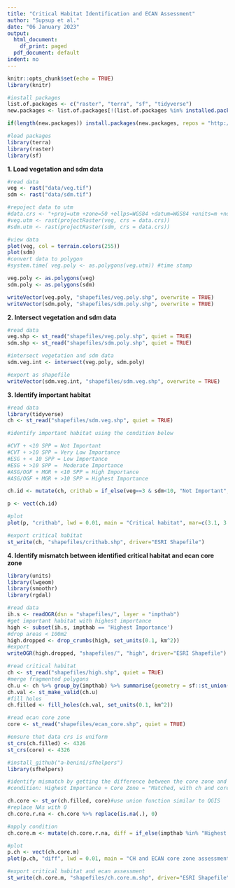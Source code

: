 ```yaml
---
title: "Critical Habitat Identification and ECAN Assessment"
author: "Supsup et al."
date: "06 January 2023"
output:
  html_document:
    df_print: paged
  pdf_document: default
indent: no
---
```

```r
knitr::opts_chunk$set(echo = TRUE)
library(knitr)
```
```r
#install packages
list.of.packages <- c("raster", "terra", "sf", "tidyverse")
new.packages <- list.of.packages[!(list.of.packages %in% installed.packages()[,"Package"])]

if(length(new.packages)) install.packages(new.packages, repos = "http://cran.us.r-project.org")

#load packages
library(terra)
library(raster)
library(sf)
```

**1. Load vegetation and sdm data**
```r
#read data
veg <- rast("data/veg.tif")
sdm <- rast("data/sdm.tif")

#repoject data to utm
#data.crs <- "+proj=utm +zone=50 +ellps=WGS84 +datum=WGS84 +units=m +no_defs "
#veg.utm <- rast(projectRaster(veg, crs = data.crs))
#sdm.utm <- rast(projectRaster(sdm, crs = data.crs))

#view data
plot(veg, col = terrain.colors(255))
plot(sdm)
#convert data to polygon
#system.time( veg.poly <- as.polygons(veg.utm)) #time stamp

veg.poly <- as.polygons(veg)
sdm.poly <- as.polygons(sdm)

writeVector(veg.poly, "shapefiles/veg.poly.shp", overwrite = TRUE)
writeVector(sdm.poly, "shapefiles/sdm.poly.shp", overwrite = TRUE)
```

**2. Intersect vegetation and sdm data**
```r
#read data
veg.shp <- st_read("shapefiles/veg.poly.shp", quiet = TRUE)
sdm.shp <- st_read("shapefiles/sdm.poly.shp", quiet = TRUE)

#intersect vegetation and sdm data
sdm.veg.int <- intersect(veg.poly, sdm.poly)

#export as shapefile
writeVector(sdm.veg.int, "shapefiles/sdm.veg.shp", overwrite = TRUE)
```

**3. Identify important habitat**
```r
#read data
library(tidyverse)
ch <- st_read("shapefiles/sdm.veg.shp", quiet = TRUE)

#identify important habitat using the condition below

#CVT + <10 SPP = Not Important
#CVT + >10 SPP = Very Low Importance
#ESG + < 10 SPP = Low Importance 
#ESG + >10 SPP =  Moderate Importance 
#ASG/OGF + MGR + <10 SPP = High Importance
#ASG/OGF + MGR + >10 SPP = Highest Importance

ch.id <- mutate(ch, crithab = if_else(veg==3 & sdm<10, "Not Important", if_else(veg==3 & sdm>=10, "Very Low Importance", if_else(veg==2 & sdm<10, "Low Importance", if_else(veg==2 & sdm>=10, "Moderate Importance", if_else(veg==1 & sdm<10, "High Importance", if_else(veg==1 & sdm>=10, "Highest Importance", if_else(veg==4 & sdm<10, "High Importance", if_else(veg==4 & sdm>=10, "Highest Importance", "Not Data")))))))))

p <- vect(ch.id)

#plot
plot(p, "crithab", lwd = 0.01, main = "Critical habitat", mar=c(3.1, 3.1, 2.1, 9.1))

#export critical habitat
st_write(ch, "shapefiles/crithab.shp", driver="ESRI Shapefile")
```

**4. Identify mismatch between identified critical habitat and ecan core zone**
```r
library(units)
library(lwgeom)
library(smoothr)
library(rgdal)

#read data
ih.s <- readOGR(dsn = "shapefiles/", layer = "impthab")
#get important habitat with highest importance
high <- subset(ih.s, impthab == 'Highest Importance')
#drop areas < 100m2
high.dropped <- drop_crumbs(high, set_units(0.1, km^2))
#export
writeOGR(high.dropped, "shapefiles/", "high", driver="ESRI Shapefile")

#read critical habitat
ch <- st_read("shapefiles/high.shp", quiet = TRUE)
#merge fragmented polygons
ch.u <- ch %>% group_by(impthab) %>% summarise(geometry = sf::st_union(geometry)) %>% ungroup()
ch.val <- st_make_valid(ch.u)
#fill holes
ch.filled <- fill_holes(ch.val, set_units(0.1, km^2))

#read ecan core zone
core <- st_read("shapefiles/ecan_core.shp", quiet = TRUE)

#ensure that data crs is uniform
st_crs(ch.filled) <- 4326
st_crs(core) <- 4326

#install_github("a-benini/sfhelpers")
library(sfhelpers) 

#identify mismatch by getting the difference between the core zone and critical habitat
#condition: Highest Importance + Core Zone = "Matched, with ch and core zone"; Highest Importance + No Core Zone = "Mismatched, with ch but no protection"; No Important Habitat + Core Zone = "Mismatched, with protection but no ch"

ch.core <- st_or(ch.filled, core)#use union function similar to QGIS
#replace NAs with 0
ch.core.r.na <- ch.core %>% replace(is.na(.), 0)

#apply condition
ch.core.m <- mutate(ch.core.r.na, diff = if_else(impthab %in% "Highest Importance" & ECAN_CODE==1, "Matched, with CH and CZ", if_else(impthab %in% "Highest Importance" & ECAN_CODE==0, "Mismatched, with CH but no CZ", if_else(impthab==0 & ECAN_CODE==1, "Mismatched, with CZ but no CH", "Not data"))))

#plot
p.ch <- vect(ch.core.m)
plot(p.ch, "diff", lwd = 0.01, main = "CH and ECAN core zone assessment", mar=c(3.1, 3.1, 2.1, 12.1))

#export critical habitat and ecan assessment
st_write(ch.core.m, "shapefiles/ch.core.m.shp", driver="ESRI Shapefile")
```
